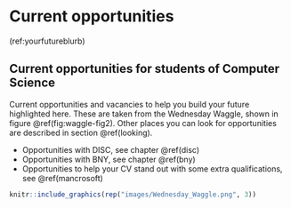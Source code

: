 # Current opportunities {#opportunities}

(ref:yourfutureblurb)

## Current opportunities for students of Computer Science

Current opportunities and vacancies to help you build your future highlighted here. These are taken from the Wednesday Waggle, shown in figure \@ref(fig:waggle-fig2). Other places you can look for opportunities are described in section \@ref(looking).

* Opportunities with DISC, see chapter \@ref(disc)
* Opportunities with BNY, see chapter \@ref(bny)
* Opportunities to help your CV stand out with some extra qualifications, see \@ref(mancrosoft)

```r
knitr::include_graphics(rep("images/Wednesday_Waggle.png", 3))
```
